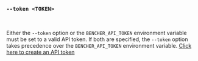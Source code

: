 ### `--token <TOKEN>`

<br />

Either the `--token` option or the `BENCHER_API_TOKEN` environment variable must be set to a valid API token.
If both are specified, the `--token` option takes precedence over the `BENCHER_API_TOKEN` environment variable.
[Click here to create an API token](/console/users/tokens/add?back=L2RvY3MvZXhwbGFuYXRpb24vYmVuY2hlci1ydW4vIy0tdG9rZW4tdG9rZW4=)